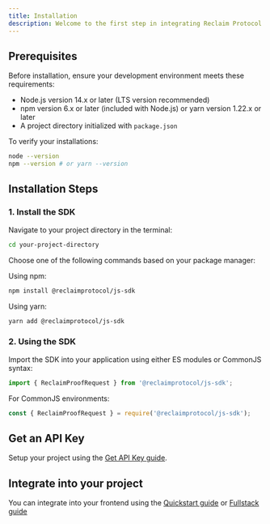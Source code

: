 ```yaml
---
title: Installation
description: Welcome to the first step in integrating Reclaim Protocol into your JavaScript project! This guide will walk you through the installation process and help you get started quickly.
---
```


## Prerequisites

Before installation, ensure your development environment meets these requirements:

- Node.js version 14.x or later (LTS version recommended)
- npm version 6.x or later (included with Node.js) or yarn version 1.22.x or later
- A project directory initialized with `package.json`

To verify your installations:
```bash
node --version
npm --version # or yarn --version
```

## Installation Steps

### 1. Install the SDK

Navigate to your project directory in the terminal:
```bash
cd your-project-directory
```

Choose one of the following commands based on your package manager:

Using npm:
```bash
npm install @reclaimprotocol/js-sdk
```

Using yarn:
```bash
yarn add @reclaimprotocol/js-sdk
```

### 2. Using the SDK

Import the SDK into your application using either ES modules or CommonJS syntax:

```javascript
import { ReclaimProofRequest } from '@reclaimprotocol/js-sdk';
```

For CommonJS environments:
```javascript
const { ReclaimProofRequest } = require('@reclaimprotocol/js-sdk');
```

## Get an API Key
Setup your project using the [Get API Key guide](/api-key).

## Integrate into your project
You can integrate into your frontend using the [Quickstart guide](./quickstart) or [Fullstack guide](./fullstack)